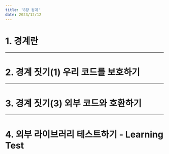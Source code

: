 ---
title: '8장 경계'
date: 2023/12/12
---

# 1. 경계란

---

# 2. 경계 짓기(1) 우리 코드를 보호하기

---

# 3. 경계 짓기(3) 외부 코드와 호환하기

---

# 4. 외부 라이브러리 테스트하기 - Learning Test
